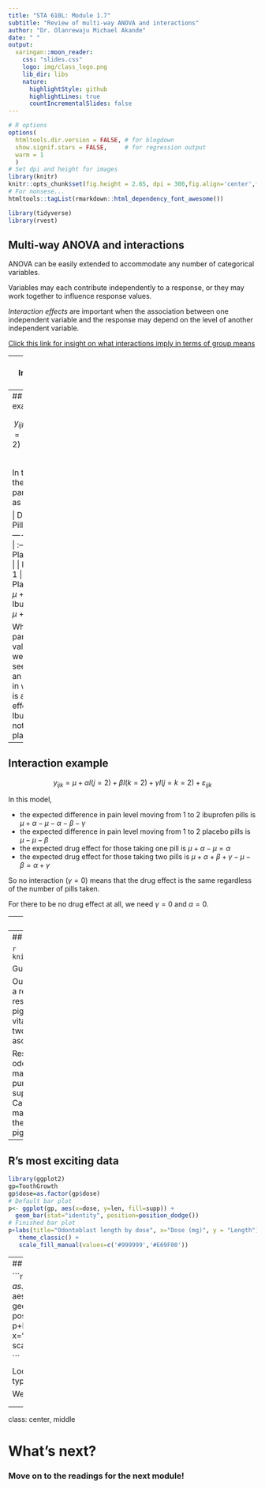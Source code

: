 ```yaml
---
title: "STA 610L: Module 1.7"
subtitle: "Review of multi-way ANOVA and interactions"
author: "Dr. Olanrewaju Michael Akande"
date: " "
output:
  xaringan::moon_reader:
    css: "slides.css"
    logo: img/class_logo.png
    lib_dir: libs
    nature:
      highlightStyle: github
      highlightLines: true
      countIncrementalSlides: false
---
```


```r
# R options
options(
  htmltools.dir.version = FALSE, # for blogdown
  show.signif.stars = FALSE,     # for regression output
  warm = 1
  )
# Set dpi and height for images
library(knitr)
knitr::opts_chunk$set(fig.height = 2.65, dpi = 300,fig.align='center',fig.show='hold',size='footnotesize', small.mar=TRUE) 
# For nonsese...
htmltools::tagList(rmarkdown::html_dependency_font_awesome())
```

```r
library(tidyverse)
library(rvest)
```



## Multi-way ANOVA and interactions

ANOVA can be easily extended to accommodate any number of categorical variables. 

Variables may each contribute independently to a response, or they may work together to influence response values.

*Interaction effects* are important when the association between one independent variable and the response may depend on the level of another independent variable.


[Click this link for insight on what interactions imply in terms of group means](https://courses.washington.edu/smartpsy/interactions.htm)



---
## Interaction example

For example, suppose that we are interested in a two-way ANOVA model in which the response $y$ is a measure of headache pain, and the independent variables include the type of pill taken $j$, with $j=1$ for placebo and $j=2$ for ibuprofen, and the number of pills taken $k$, where $k=1,2$.

While we may expect lower pain if multiple ibuprofen pills are taken, we would not expect the same decrease in pain if multiple placebo pills were taken. 


Consider the model
$$y_{ijk}=\mu + \alpha I(j=2) + \beta I(k=2) + \gamma I(j=k=2)+\varepsilon_{ijk}.$$



---
## Interaction example

$$y_{ijk}=\mu + \alpha I(j=2) + \beta I(k=2) + \gamma I(j=k=2)+\varepsilon_{ijk}$$

In this model, the mean is parameterized as follows.

| Drug | \# of Pills | Mean |
| ---- | :-----------: | :----: |
| Placebo | 1 | $\mu$ |
| Ibuprofen | 1 | $\mu+\alpha$ |
| Placebo | 2 | $\mu+\beta$ |
| Ibuprofen | 2 | $\mu +\alpha+\beta+\gamma$ |


What types of parameter values would we expect to see if there is an interaction in which there is a dose effect for Ibuprofen but not for placebo?




---
## Interaction example

$$y_{ijk}=\mu + \alpha I(j=2) + \beta I(k=2) + \gamma I(j=k=2)+\varepsilon_{ijk}$$

In this model,

  - the expected difference in pain level moving from 1 to 2 ibuprofen pills is $\mu+\alpha - \mu - \alpha - \beta - \gamma$
  - the expected difference in pain level moving from 1 to 2 placebo pills is $\mu - \mu - \beta$
  - the expected drug effect for those taking one pill is $\mu+\alpha-\mu=\alpha$
  - the expected drug effect for those taking two pills is $\mu+\alpha+\beta+\gamma - \mu - \beta=\alpha+\gamma$
  
  
So no interaction $(\gamma=0)$ means that the drug effect is the same regardless of the number of pills taken.

For there to be no drug effect at all, we need $\gamma=0$ and $\alpha=0$.  






---
## R's most exciting data

We are going to explore R's most thrilling data -- the famous tooth growth in Guinea pigs data!


```r
knitr::include_graphics("img/olivertwist.jpg")
```


Ahh, how cute!  Our Dickensian guinea pig has a mystery to solve -- which type of Vitamin C supplement is best for tooth growth!



---
## R's most exciting data

```r
knitr::include_graphics("img/teeth1.jpg")
```


Guinea pig dental problems are NOT fun. 

Our dataset (Crampton, 1947) contains, as a response, the length of odontoblasts (cells responsible for tooth growth) in 60 guinea pigs, each of which receives one dose of vitamin C (0.5, 1, or 2 mg/day) via one of two delivery methods (orange juice (OJ) or ascorbic acid (VC)).

Researchers wanted to know if the odontoblast length could be used as a marker of Vitamin C uptake, for the purposes of providing better nutritional supplementation to members of the Canadian armed forces (alas, the first of many injustices for Oliver Twisted Teeth -- the study was not done to help little Guinea piggies).



---
## R's most exciting data


```r
library(ggplot2)
gp=ToothGrowth
gp$dose=as.factor(gp$dose)
# Default bar plot
p<- ggplot(gp, aes(x=dose, y=len, fill=supp)) + 
  geom_bar(stat="identity", position=position_dodge()) 
# Finished bar plot
p+labs(title="Odontoblast length by dose", x="Dose (mg)", y = "Length")+
   theme_classic() +
   scale_fill_manual(values=c('#999999','#E69F00'))

```



---
## R's most exciting data

```r
library(ggplot2)
gp=ToothGrowth
gp$dose=as.factor(gp$dose)
# Default bar plot
p<- ggplot(gp, aes(x=dose, y=len, fill=supp)) + 
  geom_bar(stat="identity", position=position_dodge()) 
# Finished bar plot
p+labs(title="Odontoblast length by dose", x="Dose (mg)", y = "Length")+
   theme_classic() +
   scale_fill_manual(values=c('#999999','#E69F00'))

```

Looking at the boxplot of the growth data, what type of ANOVA model may be most appropriate?

We will revisit this in the class discussion sesssion.



<!-- --- -->
<!-- ## Your task! -->

<!-- 1. Under your ANOVA model, write out (in terms of parameters) the means for each combination of supplement type and dose. -->
<!-- 2. Fit your model and provide a $\leq$ one-page summary of the analysis in language accessible to the general public. -->
<!-- 3. Suppose that greater lengths are indicative of better absorption. Make a recommendation for the dose(s) and supplement type(s) to be used to deliver vitamin C to armed forces members, assuming that the goal is to maximize absorption of vitamin C. Use statistical evidence to support your recommendation. -->
<!-- 4. Conduct diagnostic checks to see how well the assumptions behind your model are satisfied. Are there any reasons for concern about your model choice? -->




---

class: center, middle

# What's next? 

### Move on to the readings for the next module!




